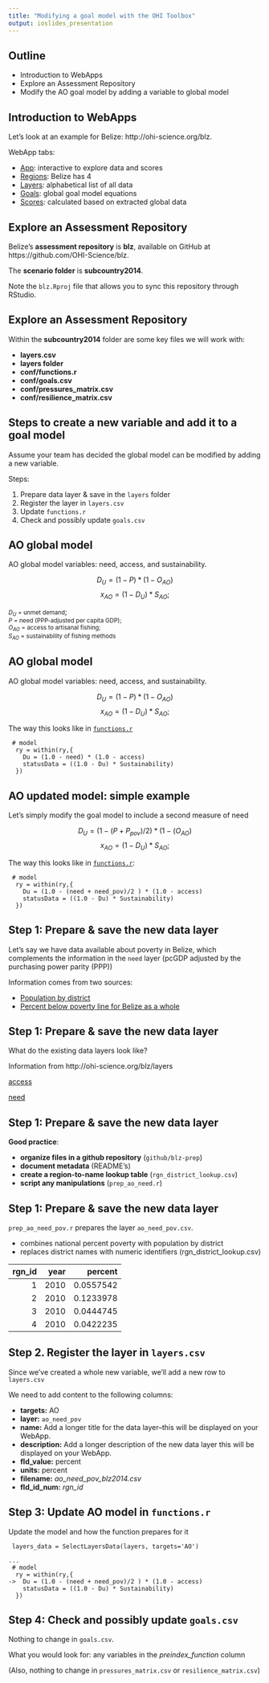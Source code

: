 ```yaml
---
title: "Modifying a goal model with the OHI Toolbox"
output: ioslides_presentation
---
```


## Outline

* Introduction to WebApps
* Explore an Assessment Repository
* Modify the AO goal model by adding a variable to global model


## Introduction to WebApps

Let's look at an example for Belize: http://ohi-science.org/blz.

WebApp tabs: 

* [App](http://ohi-science.org/blz/app): interactive to explore data and scores
* [Regions](http://ohi-science.org/blz/regions/): Belize has 4
* [Layers](http://ohi-science.org/blz/layers/): alphabetical list of all data
* [Goals](http://ohi-science.org/blz/goals/): global goal model equations
* [Scores](http://ohi-science.org/blz/scores/): calculated based on extracted global data


## Explore an Assessment Repository

Belize's **assessment repository** is **blz**, available on GitHub at https://github.com/OHI-Science/blz.  
  
The **scenario folder** is **subcountry2014**. 

Note the `blz.Rproj` file that allows you to sync this repository through RStudio.

## Explore an Assessment Repository

Within the **subcountry2014** folder are some key files we will work with:

* **layers.csv**
* **layers folder**
* **conf/functions.r**
* **conf/goals.csv**
* **conf/pressures_matrix.csv**
* **conf/resilience_matrix.csv**
 
## Steps to create a new variable and add it to a goal model 

Assume your team has decided the global model can be modified by adding a new variable.

Steps: 

1. Prepare data layer & save in the `layers` folder
2. Register the layer in `layers.csv`
3. Update `functions.r`
4. Check and possibly update `goals.csv`


## AO global model

AO global model variables: need, access, and sustainability. 

$$
D_{U} = (1 - P) * (1 - O_{AO})
$$
$$
x_{AO} = (1 - D_{U}) * S_{AO};
$$

<small>$D_{U}$ = unmet demand</small>;  
<small>$P$ = need (PPP-adjusted per capita GDP);</small>  
<small>$O_{AO}$ = access to artisanal fishing;</small>  
<small>$S_{AO}$ = sustainability of fishing methods</small>   

## AO global model

AO global model variables: need, access, and sustainability. 


$$
D_{U} = (1 - P) * (1 - O_{AO})
$$
$$
x_{AO} = (1 - D_{U}) * S_{AO};
$$

The way this looks like in [`functions.r`](https://github.com/OHI-Science/ecu/blob/028ead581c5dade039941b1aa3524220c454e431/subcountry2014/conf/functions.R#L425-L429)  

```
 # model
  ry = within(ry,{
    Du = (1.0 - need) * (1.0 - access)
    statusData = ((1.0 - Du) * Sustainability)
  })
```


## AO updated model: simple example

Let's simply modify the goal model to include a second measure of need


$$
D_{U} = (1 - (P + P_{pov})/2) * (1 - (O_{AO})
$$
$$
x_{AO} = (1 - D_{U}) * S_{AO};
$$

The way this looks like in [`functions.r`](https://github.com/OHI-Science/blz/blob/9cf957f272e784f557eb75a3a9e5bf7b4677d5d5/subcountry2014/conf/functions.R#L407-L461):  

```
 # model
  ry = within(ry,{
    Du = (1.0 - (need + need_pov)/2 ) * (1.0 - access)
    statusData = ((1.0 - Du) * Sustainability)
  })
```

## Step 1: Prepare & save the new data layer

Let's say we have data available about poverty in Belize, which complements the information in the `need` layer (pcGDP adjusted by the purchasing power parity (PPP))

Information comes from two sources: 

* [Population by district](http://en.wikipedia.org/wiki/Districts_of_Belize)
* [Percent below poverty line for Belize as a whole](http://www.indexmundi.com/belize/population_below_poverty_line.html)


## Step 1: Prepare & save the new data layer

What do the existing data layers look like?

Information from http://ohi-science.org/blz/layers

[access](https://github.com/OHI-Science/blz/blob/draft/subcountry2014/layers/ao_access_gl2014.csv)

[need](https://github.com/OHI-Science/blz/blob/draft/subcountry2014/layers/ao_need_gl2014.csv)

## Step 1: Prepare & save the new data layer

**Good practice**: 

* **organize files in a github repository** (`github/blz-prep`)
* **document metadata** (README's)
* **create a region-to-name lookup table** (`rgn_district_lookup.csv`)
* **script any manipulations** (`prep_ao_need.r`)

## Step 1: Prepare & save the new data layer

`prep_ao_need_pov.r` prepares the layer `ao_need_pov.csv`. 

* combines national percent poverty with population by district
* replaces district names with numeric identifiers (rgn_district_lookup.csv)

| rgn_id| year|   percent|
|------:|----:|---------:|
|      1| 2010| 0.0557542|
|      2| 2010| 0.1233978|
|      3| 2010| 0.0444745|
|      4| 2010| 0.0422235|

## Step 2. Register the layer in `layers.csv`

Since we've created a whole new variable, we'll add a new row to `layers.csv`

We need to add content to the following columns:


 + **targets:** AO
 + **layer:** `ao_need_pov`
 + **name:** Add a longer title for the data layer--this will be displayed on your WebApp.
 + **description:** Add a longer description of the new data layer this will be displayed on your WebApp.
 + **fld_value:** percent
 + **units:** percent
 + **filename:** *ao_need_pov_blz2014.csv*
 + **fld_id_num:** *rgn_id*

## Step 3: Update AO model in `functions.r`

Update the model and how the function prepares for it

```
 layers_data = SelectLayersData(layers, targets='AO')
  
... 
 # model
  ry = within(ry,{
->  Du = (1.0 - (need + need_pov)/2 ) * (1.0 - access)
    statusData = ((1.0 - Du) * Sustainability)
  })
```


## Step 4: Check and possibly update `goals.csv`

Nothing to change in `goals.csv`.  

What you would look for: any variables in the *preindex_function* column


(Also, nothing to change in `pressures_matrix.csv` or `resilience_matrix.csv`)

